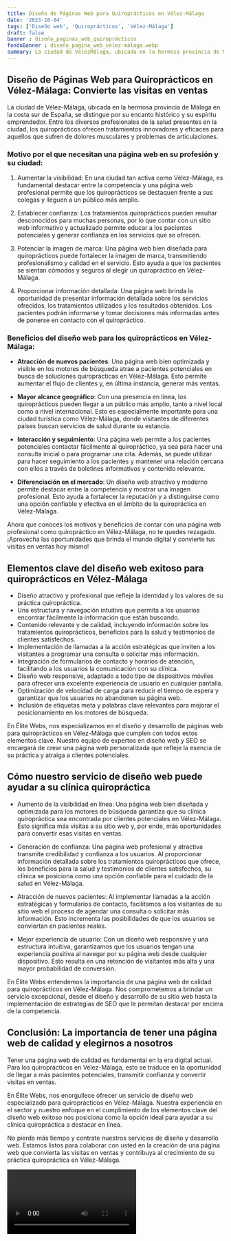 ```yaml
---
title: Diseño de Páginas Web para Quiroprácticos en Vélez-Málaga
date: '2023-10-04'
tags: ['Diseño web', 'Quiroprácticos', 'Vélez-Málaga']
draft: false
banner : diseño_paginas_web_quiroprácticos
fondoBanner : diseño_pagina_web_vélez-málaga.webp
summary: La ciudad de VélezMálaga, ubicada en la hermosa provincia de Málaga en la costa sur de España, se distingue por su encanto histórico y su espíritu emprendedor. Entre los diversos profesionales de la salud presentes en la ciudad, los quiroprácticos ofrecen tratamientos innovadores y eficaces para aquellos que sufren de dolores musculares y problemas de articulaciones.
---
```


## Diseño de Páginas Web para Quiroprácticos en Vélez-Málaga: Convierte las visitas en ventas

La ciudad de Vélez-Málaga, ubicada en la hermosa provincia de Málaga en la costa sur de España, se distingue por su encanto histórico y su espíritu emprendedor. Entre los diversos profesionales de la salud presentes en la ciudad, los quiroprácticos ofrecen tratamientos innovadores y eficaces para aquellos que sufren de dolores musculares y problemas de articulaciones.

### Motivo por el que necesitan una página web en su profesión y su ciudad:

1. Aumentar la visibilidad: En una ciudad tan activa como Vélez-Málaga, es fundamental destacar entre la competencia y una página web profesional permite que los quiroprácticos se destaquen frente a sus colegas y lleguen a un público más amplio.

2. Establecer confianza: Los tratamientos quiroprácticos pueden resultar desconocidos para muchas personas, por lo que contar con un sitio web informativo y actualizado permite educar a los pacientes potenciales y generar confianza en los servicios que se ofrecen.

3. Potenciar la imagen de marca: Una página web bien diseñada para quiroprácticos puede fortalecer la imagen de marca, transmitiendo profesionalismo y calidad en el servicio. Esto ayuda a que los pacientes se sientan cómodos y seguros al elegir un quiropráctico en Vélez-Málaga.

4. Proporcionar información detallada: Una página web brinda la oportunidad de presentar información detallada sobre los servicios ofrecidos, los tratamientos utilizados y los resultados obtenidos. Los pacientes podrán informarse y tomar decisiones más informadas antes de ponerse en contacto con el quiropráctico.

### Beneficios del diseño web para los quiroprácticos en Vélez-Málaga:

- **Atracción de nuevos pacientes**: Una página web bien optimizada y visible en los motores de búsqueda atrae a pacientes potenciales en busca de soluciones quiroprácticas en Vélez-Málaga. Esto permite aumentar el flujo de clientes y, en última instancia, generar más ventas.

- **Mayor alcance geográfico**: Con una presencia en línea, los quiroprácticos pueden llegar a un público más amplio, tanto a nivel local como a nivel internacional. Esto es especialmente importante para una ciudad turística como Vélez-Málaga, donde visitantes de diferentes países buscan servicios de salud durante su estancia.

- **Interacción y seguimiento**: Una página web permite a los pacientes potenciales contactar fácilmente al quiropráctico, ya sea para hacer una consulta inicial o para programar una cita. Además, se puede utilizar para hacer seguimiento a los pacientes y mantener una relación cercana con ellos a través de boletines informativos y contenido relevante.

- **Diferenciación en el mercado**: Un diseño web atractivo y moderno permite destacar entre la competencia y mostrar una imagen profesional. Esto ayuda a fortalecer la reputación y a distinguirse como una opción confiable y efectiva en el ámbito de la quiropráctica en Vélez-Málaga.

Ahora que conoces los motivos y beneficios de contar con una página web profesional como quiropráctico en Vélez-Málaga, no te quedes rezagado. ¡Aprovecha las oportunidades que brinda el mundo digital y convierte tus visitas en ventas hoy mismo!

<GifSeo />

<Cta />

## Elementos clave del diseño web exitoso para quiroprácticos en Vélez-Málaga

- Diseño atractivo y profesional que refleje la identidad y los valores de su práctica quiropráctica.
- Una estructura y navegación intuitiva que permita a los usuarios encontrar fácilmente la información que están buscando.
- Contenido relevante y de calidad, incluyendo información sobre los tratamientos quiroprácticos, beneficios para la salud y testimonios de clientes satisfechos.
- Implementación de llamadas a la acción estratégicas que inviten a los visitantes a programar una consulta o solicitar más información.
- Integración de formularios de contacto y horarios de atención, facilitando a los usuarios la comunicación con su clínica.
- Diseño web responsive, adaptado a todo tipo de dispositivos móviles para ofrecer una excelente experiencia de usuario en cualquier pantalla.
- Optimización de velocidad de carga para reducir el tiempo de espera y garantizar que los usuarios no abandonen su página web.
- Inclusión de etiquetas meta y palabras clave relevantes para mejorar el posicionamiento en los motores de búsqueda.

En Élite Webs, nos especializamos en el diseño y desarrollo de páginas web para quiroprácticos en Vélez-Málaga que cumplen con todos estos elementos clave. Nuestro equipo de expertos en diseño web y SEO se encargará de crear una página web personalizada que refleje la esencia de su práctica y atraiga a clientes potenciales.

## Cómo nuestro servicio de diseño web puede ayudar a su clínica quiropráctica

- Aumento de la visibilidad en línea: Una página web bien diseñada y optimizada para los motores de búsqueda garantiza que su clínica quiropráctica sea encontrada por clientes potenciales en Vélez-Málaga. Esto significa más visitas a su sitio web y, por ende, más oportunidades para convertir esas visitas en ventas.

- Generación de confianza: Una página web profesional y atractiva transmite credibilidad y confianza a los usuarios. Al proporcionar información detallada sobre los tratamientos quiroprácticos que ofrece, los beneficios para la salud y testimonios de clientes satisfechos, su clínica se posiciona como una opción confiable para el cuidado de la salud en Vélez-Málaga.

- Atracción de nuevos pacientes: Al implementar llamadas a la acción estratégicas y formularios de contacto, facilitamos a los visitantes de su sitio web el proceso de agendar una consulta o solicitar más información. Esto incrementa las posibilidades de que los usuarios se conviertan en pacientes reales.

- Mejor experiencia de usuario: Con un diseño web responsive y una estructura intuitiva, garantizamos que los usuarios tengan una experiencia positiva al navegar por su página web desde cualquier dispositivo. Esto resulta en una retención de visitantes más alta y una mayor probabilidad de conversión.

En Élite Webs entendemos la importancia de una página web de calidad para quiroprácticos en Vélez-Málaga. Nos comprometemos a brindar un servicio excepcional, desde el diseño y desarrollo de su sitio web hasta la implementación de estrategias de SEO que le permitan destacar por encima de la competencia.

## Conclusión: La importancia de tener una página web de calidad y elegirnos a nosotros

Tener una página web de calidad es fundamental en la era digital actual. Para los quiroprácticos en Vélez-Málaga, esto se traduce en la oportunidad de llegar a más pacientes potenciales, transmitir confianza y convertir visitas en ventas.

En Élite Webs, nos enorgullece ofrecer un servicio de diseño web especializado para quiroprácticos en Vélez-Málaga. Nuestra experiencia en el sector y nuestro enfoque en el cumplimiento de los elementos clave del diseño web exitoso nos posiciona como la opción ideal para ayudar a su clínica quiropráctica a destacar en línea.

No pierda más tiempo y contrate nuestros servicios de diseño y desarrollo web. Estamos listos para colaborar con usted en la creación de una página web que convierta las visitas en ventas y contribuya al crecimiento de su práctica quiropráctica en Vélez-Málaga.

<Video />

<CtaBot job='Quiroprácticos' city='Vélez-Málaga'/>

<Gmaps query='Vélez-Málaga+españa+maps' />